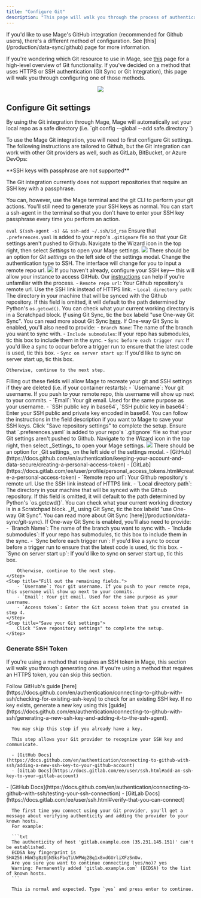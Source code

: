 ```yaml
---
title: "Configure Git"
description: "This page will walk you through the process of authenticating with SSH or HTTPS and configuring Git for use with Mage Git Sync."
---
```


<Note>
    If you'd like to use Mage's GitHub integration (recommended for Github users), there's a different method of configuration. See [this](/production/data-sync/github) page for more information.
</Note>

If you're wondering which Git resource to use in Mage, see [this](docs/getting-started/setting-up-git) page for a high-level overview of Git functionality. If you've decided on a method that uses HTTPS or SSH authentication (Git Sync or Git Integration), this page will walk you through configuring one of those methods.

<div align="center">
<img src="https://user-images.githubusercontent.com/78053898/198753409-c7c41a8d-c137-4273-bb3b-76ecc81f8ee2.png"/>
</div>

## Configure Git settings

<Note>
By using the Git integration through Mage, Mage will automatically set your local repo as a safe directory (i.e. `git config --global --add safe.directory <local repo path>`)
</Note>

To use the Mage Git integration, you will need to first configure Git settings. The following instructions are tailored to Github, but the Git integration can work with other Git providers as well, such as GitLab, BitBucket, or Azure DevOps: 

<AccordionGroup>
<Accordion title="SSH" icon="terminal">

<Note>
**SSH keys with passphrase are not supported**

The Git integration currently does not support repositories that require an SSH key with a passphrase.

You can, however, use the Mage terminal and the git CLI to perform your git actions.
You'll still need to generate your SSH keys as normal. You can start a ssh-agent in the terminal so that
you don't have to enter your SSH key passphrase every time you perform an action.

`eval $(ssh-agent -s) && ssh-add ~/.ssh/id_rsa`
</Note>
<Steps>
<Step title="Check .gitignore settings">
    Ensure that `.preferences.yaml` is added to your repo's `.gitignore` file so that your Git settings aren't pushed to Github.
</Step>
<Step title="Navigate to Git settings">
    Navigate to the Wizard icon in the top right, then select _Settings_ to open your Mage settings.
    <Frame>
    <img src="https://github.com/mage-ai/assets/blob/main/mage-settings.png?raw=True"/>
    </Frame>
    There should be an option for _Git settings_ on the left side of the settings modal.
</Step>
<Step title="Select SSH as the authentication type.">
    Change the authentication type to SSH. The interface will change for you to input a remote repo url. 
    <Frame>
    <img src="https://github.com/mage-ai/assets/blob/main/git-settings.png?raw=True"/>
    </Frame>
</Step>
<Step title="Set up your SSH key">
  If you haven't already, configure your SSH key— this will allow your instance to access GitHub. Our [instructions](/development/git/configure#generate-ssh-token#generate-ssh-token) can help if you're unfamiliar with the process.
</Step>
<Step title="Add Git details">
    - `Remote repo url`: Your Github repository's remote url. Use the SSH link instead of HTTPS link.
    - `Local directory path`: The directory in your machine that will be synced with the Github repository. If this field is omitted, it will default to the path determined by Python's `os.getcwd()`. You can check what your current working directory is in a Scratchpad block.
</Step>
<Step title="[Optional] Enable One-way Git Sync">
    _If_ using Git Sync, tic the box labeld "use One-way Git Sync". You can read more about Git Sync [here](/production/data-sync/git-sync). If One-way Git Sync is enabled, you'll also need to provide:
    - `Branch Name`: The name of the branch you want to sync with.
    - `Include submodules`: If your repo has submodules, tic this box to include them in the sync.
    - `Sync before each trigger run`: If you'd like a sync to occur before a trigger run to ensure that the latest code is used, tic this box.
    - `Sync on server start up`: If you'd like to sync on server start up, tic this box.
    
    Otherwise, continue to the next step.
</Step>
<Step title="Fill out the remaining fields.">
  Filling out these fields will allow Mage to recreate your git and SSH settings if they are deleted (i.e. if your container restarts):
    - `Username`: Your git username. If you push to your remote repo, this username will show up next to your commits.
    - `Email`: Your git email. Used for the same purpose as your username.
    - `SSH public key in base64`, `SSH public key in base64`: Enter your SSH public and private key encoded in base64. You can follow the instructions in the field description if you want to Mage to save your SSH keys.
</Step>
<Step title="Save your Git settings">
    Click "Save repository settings" to complete the setup.
</Step>
</Steps>
</Accordion>

<Accordion title="HTTPS/Token" icon="coin">
    <Steps>
        <Step title="Check .gitignore settings">
        Ensure that `.preferences.yaml` is added to your repo's `.gitignore` file so that your Git settings aren't pushed to Github.
    </Step>
    <Step title="Navigate to Git settings">
        Navigate to the Wizard icon in the top right, then select _Settings_ to open your Mage settings.
        <Frame>
        <img src="https://github.com/mage-ai/assets/blob/main/mage-settings.png?raw=True"/>
        </Frame>
        There should be an option for _Git settings_ on the left side of the settings modal.
    </Step>
    <Step title="Create a Git access token and save it for later">
        - [GitHub](https://docs.github.com/en/authentication/keeping-your-account-and-data-secure/creating-a-personal-access-token)
        - [GitLab](https://docs.gitlab.com/ee/user/profile/personal_access_tokens.html#create-a-personal-access-token)
    </Step>
    <Step title="Add Git details">
        - `Remote repo url`: Your Github repository's remote url. Use the SSH link instead of HTTPS link.
        - `Local directory path`: The directory in your machine that will be synced with the Github repository. If this field is omitted, it will default to the path determined by Python's `os.getcwd()`. You can check what your current working directory is in a Scratchpad block.
    </Step>
    <Step title="[Optional] Enable One-way Git Sync">
        _If_ using Git Sync, tic the box labeld "use One-way Git Sync". You can read more about Git Sync [here](/production/data-sync/git-sync). If One-way Git Sync is enabled, you'll also need to provide:
        - `Branch Name`: The name of the branch you want to sync with.
        - `Include submodules`: If your repo has submodules, tic this box to include them in the sync.
        - `Sync before each trigger run`: If you'd like a sync to occur before a trigger run to ensure that the latest code is used, tic this box.
        - `Sync on server start up`: If you'd like to sync on server start up, tic this box.
        
        Otherwise, continue to the next step.
    </Step>
    <Step title="Fill out the remaining fields.">
        - `Username`: Your git username. If you push to your remote repo, this username will show up next to your commits.
        - `Email`: Your git email. Used for the same purpose as your username.
        - `Access token`: Enter the Git access token that you created in step 4.
    </Step>
    <Step title="Save your Git settings">
        Click "Save repository settings" to complete the setup.
    </Step>
</Steps>
</Accordion>
</AccordionGroup>

### Generate SSH Token

If you're using a method that requires an SSH token in Mage, this section will walk you through generating one. If you're using a method that requires an HTTPS token, you can skip this section.

<AccordionGroup>
<Accordion title="SSH" icon="terminal">
<Steps>
   <Step title="Check for existing SSH key">
      Follow GitHub's guide [here](https://docs.github.com/en/authentication/connecting-to-github-with-ssh/checking-for-existing-ssh-keys) to check for an existing SSH key.
   </Step>
   <Step title="Generate a new SSH key">
      If no key exists, generate a new key using this [guide](https://docs.github.com/en/authentication/connecting-to-github-with-ssh/generating-a-new-ssh-key-and-adding-it-to-the-ssh-agent).
      
      You may skip this step if you already have a key.
   </Step>
   <Step title="Add SSH key to your Git provider">

      This step allows your Git provider to recognize your SSH key and communicate.

      - [GitHub Docs](https://docs.github.com/en/authentication/connecting-to-github-with-ssh/adding-a-new-ssh-key-to-your-github-account)
      - [GitLab Docs](https://docs.gitlab.com/ee/user/ssh.html#add-an-ssh-key-to-your-gitlab-account)                                     


   </Step>
   <Step title="Test your SSH connection">
      - [GitHub Docs](https://docs.github.com/en/authentication/connecting-to-github-with-ssh/testing-your-ssh-connection)
      - [GitLab Docs](https://docs.gitlab.com/ee/user/ssh.html#verify-that-you-can-connect)      

   </Step>
   <Step title="Add SSH to known hosts">
      
      The first time you connect using your Git provider, you'll get a message about verifying authenticity and adding the provider to your known hosts.
      For example:

      ```txt
      The authenticity of host 'gitlab.example.com (35.231.145.151)' can't be established.
      ECDSA key fingerprint is SHA256:HbW3g8zUjNSksFbqTiUWPWg2Bq1x8xdGUrliXFzSnUw.
      Are you sure you want to continue connecting (yes/no)? yes
      Warning: Permanently added 'gitlab.example.com' (ECDSA) to the list of known hosts.
      ```

      This is normal and expected. Type `yes` and press enter to continue.
      
   </Step>
</Steps>
</Accordion>
</AccordionGroup>